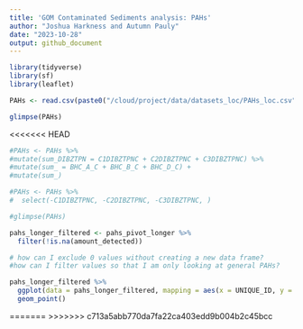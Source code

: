 ```yaml
---
title: 'GOM Contaminated Sediments analysis: PAHs'
author: "Joshua Harkness and Autumn Pauly"
date: "2023-10-28"
output: github_document
---
```


```r
library(tidyverse)
library(sf)
library(leaflet)
```

```r
PAHs <- read.csv(paste0("/cloud/project/data/datasets_loc/PAHs_loc.csv"), header = T)
```

```r
glimpse(PAHs)
```
<<<<<<< HEAD
``` r

#PAHs <- PAHs %>%
#mutate(sum_DIBZTPN = C1DIBZTPNC + C2DIBZTPNC + C3DIBZTPNC) %>% 
#mutate(sum_ = BHC_A_C + BHC_B_C + BHC_D_C) +
#mutate(sum_)

#PAHs <- PAHs %>% 
#  select(-C1DIBZTPNC, -C2DIBZTPNC, -C3DIBZTPNC, )

#glimpse(PAHs)

```

``` r

pahs_longer_filtered <- pahs_pivot_longer %>%
  filter(!is.na(amount_detected))

# how can I exclude 0 values without creating a new data frame?
#how can I filter values so that I am only looking at general PAHs?

pahs_longer_filtered %>%
  ggplot(data = pahs_longer_filtered, mapping = aes(x = UNIQUE_ID, y = amount_detected, color = pah_detected)) +
  geom_point()

```
=======
>>>>>>> c713a5abb770da7fa22ca403edd9b004b2c45bcc
